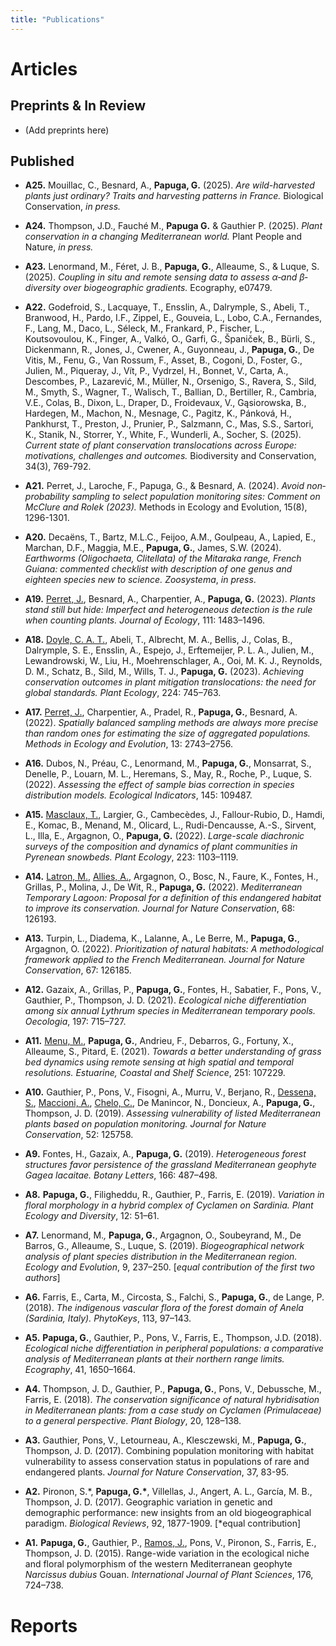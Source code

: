 ```yaml
---
title: "Publications"
---
```


# Articles

## Preprints & In Review

-   (Add preprints here)

## Published

-   **A25.** Mouillac, C., Besnard, A., **Papuga, G.** (2025). *Are wild-harvested plants just ordinary? Traits and harvesting patterns in France.* Biological Conservation, *in press.*

-   **A24.** Thompson, J.D., Fauché M., **Papuga G.** & Gauthier P. (2025). *Plant conservation in a changing Mediterranean world.* Plant People and Nature, *in press.*

-   **A23.** Lenormand, M., Féret, J. B., **Papuga, G.**, Alleaume, S., & Luque, S. (2025). *Coupling in situ and remote sensing data to assess α‐and β‐diversity over biogeographic gradients.* Ecography, e07479.

-   **A22.** Godefroid, S., Lacquaye, T., Ensslin, A., Dalrymple, S., Abeli, T., Branwood, H., Pardo, I.F., Zippel, E., Gouveia, L., Lobo, C.A., Fernandes, F., Lang, M., Daco, L., Séleck, M., Frankard, P., Fischer, L., Koutsovoulou, K., Finger, A., Valkó, O., Garfi, G., Španiček, B., Bürli, S., Dickenmann, R., Jones, J., Cwener, A., Guyonneau, J., **Papuga, G.**, De Vitis, M., Fenu, G., Van Rossum, F., Asset, B., Cogoni, D., Foster, G., Julien, M., Piqueray, J., Vít, P., Vydrzel, H., Bonnet, V., Carta, A., Descombes, P., Lazarević, M., Müller, N., Orsenigo, S., Ravera, S., Sild, M., Smyth, S., Wagner, T., Walisch, T., Ballian, D., Bertiller, R., Cambria, V.E., Colas, B., Dixon, L., Draper, D., Froidevaux, V., Gąsiorowska, B., Hardegen, M., Machon, N., Mesnage, C., Pagitz, K., Pánková, H., Pankhurst, T., Preston, J., Prunier, P., Salzmann, C., Mas, S.S., Sartori, K., Stanik, N., Storrer, Y., White, F., Wunderli, A., Socher, S. (2025). *Current state of plant conservation translocations across Europe: motivations, challenges and outcomes.* Biodiversity and Conservation, 34(3), 769-792.

-   **A21.** Perret, J., Laroche, F., Papuga, G., & Besnard, A. (2024). *Avoid non‐probability sampling to select population monitoring sites: Comment on McClure and Rolek (2023).* Methods in Ecology and Evolution, 15(8), 1296-1301.

-   **A20.** Decaëns, T., Bartz, M.L.C., Feijoo, A.M., Goulpeau, A., Lapied, E., Marchan, D.F., Maggia, M.E., **Papuga, G.**, James, S.W. (2024). *Earthworms (Oligochaeta, Clitellata) of the Mitaraka range, French Guiana: commented checklist with description of one genus and eighteen species new to science.* *Zoosystema*, *in press*.

-   **A19.** [Perret, J.]{.underline}, Besnard, A., Charpentier, A., **Papuga, G.** (2023). *Plants stand still but hide: Imperfect and heterogeneous detection is the rule when counting plants.* *Journal of Ecology*, 111: 1483–1496.

-   **A18.** [Doyle, C. A. T.]{.underline}, Abeli, T., Albrecht, M. A., Bellis, J., Colas, B., Dalrymple, S. E., Ensslin, A., Espejo, J., Erftemeijer, P. L. A., Julien, M., Lewandrowski, W., Liu, H., Moehrenschlager, A., Ooi, M. K. J., Reynolds, D. M., Schatz, B., Sild, M., Wills, T. J., **Papuga, G.** (2023). *Achieving conservation outcomes in plant mitigation translocations: the need for global standards.* *Plant Ecology*, 224: 745–763.

-   **A17.** [Perret, J.]{.underline}, Charpentier, A., Pradel, R., **Papuga, G.**, Besnard, A. (2022). *Spatially balanced sampling methods are always more precise than random ones for estimating the size of aggregated populations.* *Methods in Ecology and Evolution*, 13: 2743–2756.

-   **A16.** Dubos, N., Préau, C., Lenormand, M., **Papuga, G.**, Monsarrat, S., Denelle, P., Louarn, M. L., Heremans, S., May, R., Roche, P., Luque, S. (2022). *Assessing the effect of sample bias correction in species distribution models.* *Ecological Indicators*, 145: 109487.

-   **A15.** [Masclaux, T.]{.underline}, Largier, G., Cambecèdes, J., Fallour-Rubio, D., Hamdi, E., Komac, B., Menand, M., Olicard, L., Rudi-Dencausse, A.-S., Sirvent, L., Illa, E., Argagnon, O., **Papuga, G.** (2022). *Large-scale diachronic surveys of the composition and dynamics of plant communities in Pyrenean snowbeds.* *Plant Ecology*, 223: 1103–1119.

-   **A14.** [Latron, M.]{.underline}, [Allies, A.]{.underline}, Argagnon, O., Bosc, N., Faure, K., Fontes, H., Grillas, P., Molina, J., De Wit, R., **Papuga, G.** (2022). *Mediterranean Temporary Lagoon: Proposal for a definition of this endangered habitat to improve its conservation.* *Journal for Nature Conservation*, 68: 126193.

-   **A13.** Turpin, L., Diadema, K., Lalanne, A., Le Berre, M., **Papuga, G.**, Argagnon, O. (2022). *Prioritization of natural habitats: A methodological framework applied to the French Mediterranean.* *Journal for Nature Conservation*, 67: 126185.

-   **A12.** Gazaix, A., Grillas, P., **Papuga, G.**, Fontes, H., Sabatier, F., Pons, V., Gauthier, P., Thompson, J. D. (2021). *Ecological niche differentiation among six annual Lythrum species in Mediterranean temporary pools.* *Oecologia*, 197: 715–727.

-   **A11.** [Menu, M.]{.underline}, **Papuga, G.**, Andrieu, F., Debarros, G., Fortuny, X., Alleaume, S., Pitard, E. (2021). *Towards a better understanding of grass bed dynamics using remote sensing at high spatial and temporal resolutions.* *Estuarine, Coastal and Shelf Science*, 251: 107229.

-   **A10.** Gauthier, P., Pons, V., Fisogni, A., Murru, V., Berjano, R., [Dessena, S.]{.underline}, [Maccioni, A.]{.underline}, [Chelo, C.]{.underline}, De Manincor, N., Doncieux, A., **Papuga, G.**, Thompson, J. D. (2019). *Assessing vulnerability of listed Mediterranean plants based on population monitoring.* *Journal for Nature Conservation*, 52: 125758.

-   **A9.** Fontes, H., Gazaix, A., **Papuga, G.** (2019). *Heterogeneous forest structures favor persistence of the grassland Mediterranean geophyte Gagea lacaitae.* *Botany Letters*, 166: 487–498.

-   **A8.** **Papuga, G.**, Filigheddu, R., Gauthier, P., Farris, E. (2019). *Variation in floral morphology in a hybrid complex of Cyclamen on Sardinia.* *Plant Ecology and Diversity*, 12: 51–61.

-   **A7.** Lenormand, M.*,* **Papuga, G.**, Argagnon, O., Soubeyrand, M., De Barros, G., Alleaume, S., Luque, S. (2019). *Biogeographical network analysis of plant species distribution in the Mediterranean region.* *Ecology and Evolution*, 9, 237–250. \[*equal contribution of the first two authors*\]

-   **A6.** Farris, E., Carta, M., Circosta, S., Falchi, S., **Papuga, G.**, de Lange, P. (2018). *The indigenous vascular flora of the forest domain of Anela (Sardinia, Italy).* *PhytoKeys*, 113, 97–143.

-   **A5.** **Papuga, G.**, Gauthier, P., Pons, V., Farris, E., Thompson, J.D. (2018). *Ecological niche differentiation in peripheral populations: a comparative analysis of Mediterranean plants at their northern range limits.* *Ecography*, 41, 1650–1664.

-   **A4.** Thompson, J. D., Gauthier, P., **Papuga, G.**, Pons, V., Debussche, M., Farris, E. (2018). *The conservation significance of natural hybridisation in Mediterranean plants: from a case study on Cyclamen (Primulaceae) to a general perspective.* *Plant Biology*, 20, 128–138.

-   **A3.** Gauthier, Pons, V., Letourneau, A., Klesczewski, M., **Papuga, G.**, Thompson, J. D. (2017). Combining population monitoring with habitat vulnerability to assess conservation status in populations of rare and endangered plants. *Journal for Nature Conservation*, 37, 83-95.

-   **A2.** Pironon, S.\*, **Papuga, G.\***, Villellas, J., Angert, A. L., García, M. B., Thompson, J. D. (2017). Geographic variation in genetic and demographic performance: new insights from an old biogeographical paradigm. *Biological Reviews*, 92, 1877-1909. \[\*equal contribution\]

-   **A1.** **Papuga, G.**, Gauthier, P., [Ramos, J.]{.underline}, Pons, V., Pironon, S., Farris, E., Thompson, J. D. (2015). Range-wide variation in the ecological niche and floral polymorphism of the western Mediterranean geophyte *Narcissus dubius* Gouan. *International Journal of Plant Sciences*, 176, 724–738.

# Reports
